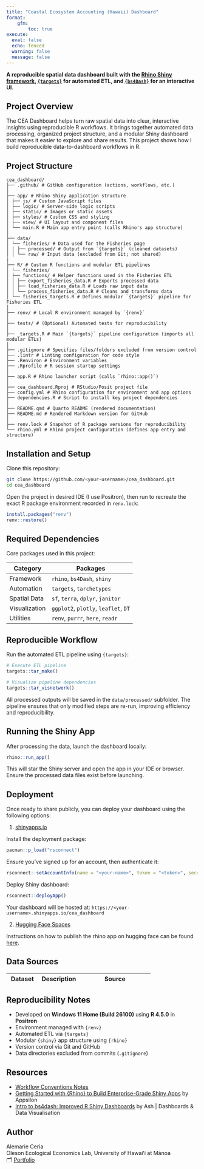 ```yaml
---
title: "Coastal Ecosystem Accounting (Hawaii) Dashboard"
format: 
    gfm:
        toc: true
execute:
  eval: false
  echo: fenced
  warning: false
  message: false
---
```


**A reproducible spatial data dashboard built with the [Rhino Shiny framework](https://appsilon.github.io/rhino/), [`{targets}`](https://books.ropensci.org/targets/) for automated ETL, and [`{bs4Dash}`](https://bs4dash.rinterface.com/) for an interactive UI.**

## Project Overview

The CEA Dashboard helps turn raw spatial data into clear, interactive insights using reproducible R workflows. It brings together automated data processing, organized project structure, and a modular Shiny dashboard that makes it easier to explore and share results. This project shows how I build reproducible data-to-dashboard workflows in R.

## Project Structure

```text
cea_dashboard/
├── .github/ # GitHub configuration (actions, workflows, etc.)
│
├── app/ # Rhino Shiny application structure
│ ├── js/ # Custom JavaScript files
│ ├── logic/ # Server-side logic scripts
│ ├── static/ # Images or static assets
│ ├── styles/ # Custom CSS and styling
│ ├── view/ # UI layout and component files
│ └── main.R # Main app entry point (calls Rhino's app structure)
│
├── data/
│ └── fisheries/ # Data used for the Fisheries page
│ │ ├── processed/ # Output from `{targets}` (cleaned datasets)
│ │ └── raw/ # Input data (excluded from Git; not shared)
|
├── R/ # Custom R functions and modular ETL pipelines
│ └── fisheries/
│ ├── functions/ # Helper functions used in the Fisheries ETL
│ │ ├── export_fisheries_data.R # Exports processed data
│ │ ├── load_fisheries_data.R # Loads raw input data
│ │ └── process_fisheries_data.R # Cleans and transforms data
│ └── fisheries_targets.R # Defines modular `{targets}` pipeline for Fisheries ETL
│
├── renv/ # Local R environment managed by `{renv}`
│
├── tests/ # (Optional) Automated tests for reproducibility
│
├── _targets.R # Main `{targets}` pipeline configuration (imports all modular ETLs)
│
├── .gitignore # Specifies files/folders excluded from version control
├── .lintr # Linting configuration for code style
├── .Renviron # Environment variables
├── .Rprofile # R session startup settings
│
├── app.R # Rhino launcher script (calls `rhino::app()`)
│
├── cea_dashboard.Rproj # RStudio/Posit project file
├── config.yml # Rhino configuration for environment and app options
├── dependencies.R # Script to install key project dependencies
│
├── README.qmd # Quarto README (rendered documentation)
├── README.md # Rendered Markdown version for GitHub
│
├── renv.lock # Snapshot of R package versions for reproducibility
└── rhino.yml # Rhino project configuration (defines app entry and structure)
```

## Installation and Setup

Clone this repository:

```bash
git clone https://github.com/<your-username>/cea_dashboard.git
cd cea_dashboard
```

Open the project in desired IDE (I use Positron), then run to recreate the exact R package environment recorded in `renv.lock`:

```r
install.packages("renv")
renv::restore()
```

## Required Dependencies

Core packages used in this project:

| Category      | Packages                             |
| ------------- | ------------------------------------ |
| Framework     | `rhino`, `bs4Dash`, `shiny`          |
| Automation    | `targets`, `tarchetypes`             |
| Spatial Data  | `sf`, `terra`, `dplyr`, `janitor`    |
| Visualization | `ggplot2`, `plotly`, `leaflet`, `DT` |
| Utilities     | `renv`, `purrr`, `here`, `readr`     |

## Reproducible Workflow

Run the automated ETL pipeline using `{targets}`:

```r
# Execute ETL pipeline
targets::tar_make()  

# Visualize pipeline dependencies     
targets::tar_visnetwork()    
```

All processed outputs will be saved in the `data/processed/` subfolder. The pipeline ensures that only modified steps are re-run, improving efficiency and reproducibility.

## Running the Shiny App

After processing the data, launch the dashboard locally:

```r
rhino::run_app()
```

This will star the Shiny server and open the app in your IDE or browser. Ensure the processed data files exist before launching.

## Deployment

Once ready to share publicly, you can deploy your dashboard using the following options:

1. [shinyapps.io](https://www.shinyapps.io/)

Install the deployment package:

```r
pacman::p_load("rsconnect")
```

Ensure you've signed up for an account, then authenticate it:

```r
rsconnect::setAccountInfo(name = "<your-name>", token = "<token>", secret = "<secret>"
```

Deploy Shiny dashboard:

```r
rsconnect::deployApp()
```

Your dashboard will be hosted at: `https://<your-username>.shinyapps.io/cea_dashboard`

2. [Hugging Face Spaces](https://huggingface.co/spaces)

Instructions on how to publish the rhino app on hugging face can 
be found [here](https://appsilon.github.io/rhino/articles/how-to/publish-on-huggingface.html).

## Data Sources

| Dataset                     | Description                        | Source                                                       |
| --------------------------- | ---------------------------------- | ------------------------------------------------------------ |

## Reproducibility Notes

* Developed on **Windows 11 Home (Build 26100)** using **R 4.5.0** in **Positron**
* Environment managed with `{renv}`
* Automated ETL via `{targets}`
* Modular `{shiny}` app structure using `{rhino}`
* Version control via Git and GitHub
* Data directories excluded from commits (`.gitignore`)  

## Resources

* [Workflow Conventions Notes](https://github.com/alemarieceria/cea_dashboard/tree/main/docs/workflow_conventions.md)
* [Getting Started with {Rhino} to Build Enterprise-Grade Shiny Apps](https://www.youtube.com/watch?v=_Om68Yj5Sxc&list=PLNuj1Dnarqy6Ye2SuVtHiDiB1AHC0_HUu&index=18) by Appsilon
* [Intro to bs4dash: Improved R Shiny Dashboards](https://www.youtube.com/watch?v=LY6K_GD4ypc&list=PLNuj1Dnarqy6Ye2SuVtHiDiB1AHC0_HUu&index=25&t=362s) by Ash | Dashboards & Data Visualisation

## Author

Alemarie Ceria  
Oleson Ecological Economics Lab, University of Hawaiʻi at Mānoa  
🗂️ [Portfolio](https://alemarieceria.github.io/portfolio/)  